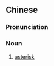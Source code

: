 {{also|星号}}
==Chinese==
{{zh-forms|s=星号}}

===Pronunciation===
{{zh-pron
|m=xīnghào
|c=sing1 hou6
|mn=qz,xm,zz:seng-hō/qz,xm:chhiⁿ-hō
|cat=n
}}

===Noun===
{{zh-noun}}

# [[asterisk]]